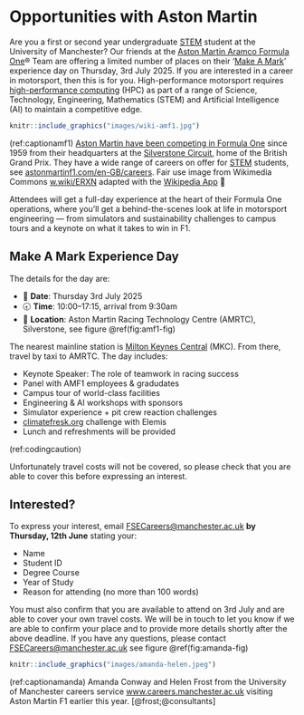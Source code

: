 # Opportunities with Aston Martin {#amf1}

Are you a first or second year undergraduate [STEM](https://en.wikipedia.org/wiki/Science,_technology,_engineering,_and_mathematics) student at the University of Manchester? Our friends at the [Aston Martin Aramco Formula One](https://www.astonmartinf1.com)® Team are offering a limited number of places on their ‘[Make A Mark](https://www.astonmartinf1.com/en-GB/make-a-mark)’ experience day on Thursday, 3rd July 2025. If you are interested in a career in motorsport, then this is for you. High-performance motorsport requires [high-performance computing](https://en.wikipedia.org/wiki/High-performance_computing) (HPC) as part of a range of Science, Technology, Engineering, Mathematics (STEM) and Artificial Intelligence (AI) to maintain a competitive edge.

```r
knitr::include_graphics("images/wiki-amf1.jpg")
```
(ref:captionamf1) [Aston Martin have been competing in Formula One](https://en.wikipedia.org/wiki/Aston_Martin_in_Formula_One) since 1959 from their headquarters at the [Silverstone Circuit](https://en.wikipedia.org/wiki/Silverstone_Circuit), home of the British Grand Prix. They have a wide range of careers on offer for [STEM](https://en.wikipedia.org/wiki/Science,_technology,_engineering,_and_mathematics) students, see [astonmartinf1.com/en-GB/careers](https://www.astonmartinf1.com/en-GB/careers). Fair use image from Wikimedia Commons [w.wiki/ERXN](https://w.wiki/ERXN) adapted with the [Wikipedia App](https://apps.apple.com/us/app/wikipedia/id324715238) 🏁
 
Attendees will get a full-day experience at the heart of their Formula One operations, where you’ll get a behind-the-scenes look at life in motorsport engineering — from simulators and sustainability challenges to campus tours and a keynote on what it takes to win in F1.

## Make A Mark Experience Day {#makeamark}

The details for the day are:
 
* 📆 **Date**: Thursday 3rd July 2025
* 🕣 **Time**: 10:00–17:15, arrival from 9:30am
* 📍 **Location**: Aston Martin Racing Technology Centre (AMRTC), Silverstone, see figure \@ref(fig:amf1-fig)

The nearest mainline station is [Milton Keynes Central](https://www.nationalrail.co.uk/stations/milton-keynes-central/) (MKC). From there, travel by taxi to AMRTC. The day includes:

* Keynote Speaker: The role of teamwork in racing success
* Panel with AMF1 employees & gradudates
* Campus tour of world-class facilities
* Engineering & AI workshops with sponsors
* Simulator experience + pit crew reaction challenges
* [climatefresk.org](https://climatefresk.org) challenge with Elemis
* Lunch and refreshments will be provided

::: {.rmdcaution}

(ref:codingcaution)

Unfortunately travel costs will not be covered, so please check that you are able to cover this before expressing an interest.

:::

## Interested? {#express}
 
To express your interest, email [FSECareers@manchester.ac.uk](mailto:FSECareers@manchester.ac.uk) **by Thursday, 12th June** stating your:

* Name
* Student ID
* Degree Course
* Year of Study
* Reason for attending (no more than 100 words)

You must also confirm that you are available to attend on 3rd July and are able to cover your own travel costs. We will be in touch to let you know if we are able to confirm your place and to provide more details shortly after the above deadline. If you have any questions, please contact [FSECareers@manchester.ac.uk](mailto:FSECareers@manchester.ac.uk) see figure \@ref(fig:amanda-fig)
 
```r
knitr::include_graphics("images/amanda-helen.jpeg")
```
(ref:captionamanda) Amanda Conway and Helen Frost from the University of Manchester careers service [www.careers.manchester.ac.uk](https://www.careers.manchester.ac.uk) visiting Aston Martin F1 earlier this year. [@frost;@consultants]
